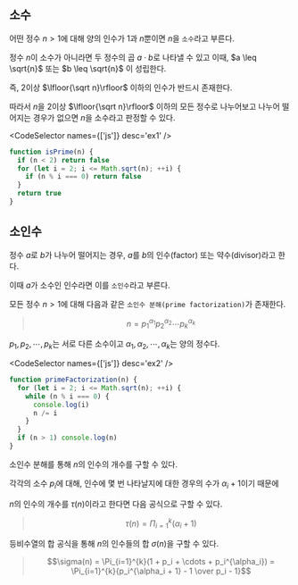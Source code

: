 
## 소수

어떤 정수 $n > 1$에 대해 양의 인수가 1과 $n$뿐이면 $n$을 `소수`라고 부른다.

정수 $n$이 소수가 아니라면 두 정수의 곱 $a \cdot b$로 나타낼 수 있고 이때, $a \leq \sqrt{n}$ 또는 $b \leq \sqrt{n}$ 이 성립한다.

즉, 2이상 $\lfloor{\sqrt n}\rfloor$ 이하의 인수가 반드시 존재한다.

따라서 $n$을 2이상 $\lfloor{\sqrt n}\rfloor$ 이하의 모든 정수로 나누어보고 나누어 떨어지는 경우가 없으면 $n$을 소수라고 판정할 수 있다.

<CodeSelector names={['js']} desc='ex1' />

```js
function isPrime(n) {
  if (n < 2) return false
  for (let i = 2; i <= Math.sqrt(n); ++i) {
    if (n % i === 0) return false
  }
  return true
}
```

## 소인수

정수 $a$로 $b$가 나누어 떨어지는 경우, $a$를 $b$의 인수(factor) 또는 약수(divisor)라고 한다.

이때 $a$가 소수인 인수라면 이를 `소인수`라고 부른다.

모든 정수 $n > 1$에 대해 다음과 같은 `소인수 분해(prime factorization)`가 존재한다.

> $$n = p_1^{\alpha_1} p_2^{\alpha_2} \cdots p_k^{\alpha_k}$$

$p_1, p_2, \cdots, p_k$는 서로 다른 소수이고 $\alpha_1, \alpha_2, \cdots, \alpha_k$는 양의 정수다.

<CodeSelector names={['js']} desc='ex2' />

```js
function primeFactorization(n) {
  for (let i = 2; i <= Math.sqrt(n); ++i) {
    while (n % i === 0) {
      console.log(i)
      n /= i
    }
  }
  if (n > 1) console.log(n)
}
```

소인수 분해를 통해 $n$의 인수의 개수를 구할 수 있다.

각각의 소수 $p_i$에 대해, 인수에 몇 번 나타날지에 대한 경우의 수가 $\alpha_i + 1$이기 때문에

$n$의 인수의 개수를 $\tau(n)$이라고 한다면 다음 공식으로 구할 수 있다.

> $$\tau(n) = \Pi_{i=1}^{k}(\alpha_i + 1)$$

등비수열의 합 공식을 통해 $n$의 인수들의 합 $\sigma(n)$을 구할 수 있다.

> $$\sigma(n) = \Pi_{i=1}^{k}(1 + p_i + \cdots + p_i^{\alpha_i}) = \Pi_{i=1}^{k}{p_i^{\alpha_i + 1} - 1 \over p_i - 1}$$
